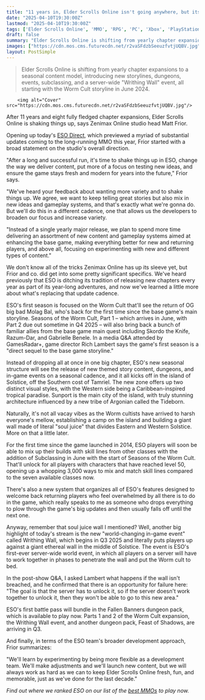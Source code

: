 ```yaml
---
title: "11 years in, Elder Scrolls Online isn't going anywhere, but its studio head says it's 'time to shake things up' so that the MMO can stay 'fresh and modern for years'"
date: "2025-04-10T19:30:00Z"
lastmod: "2025-04-10T19:30:00Z"
tags: ['Elder Scrolls Online', 'MMO', 'RPG', 'PC', 'Xbox', 'PlayStation', 'Seasonal Content', 'Updates', 'Subclassing', 'World Events']
draft: false
summary: "Elder Scrolls Online is shifting from yearly chapter expansions to a seasonal content model, introducing  new storylines, dungeons, events, subclassing, and a server-wide 'Writhing Wall' event,  all starting with the Worm Cult storyline in June 2024."
images: ["https://cdn.mos.cms.futurecdn.net/r2vaSFdzbSeeuzfvtjUQBV.jpg"]
layout: PostSimple
---
```

> Elder Scrolls Online is shifting from yearly chapter expansions to a seasonal content model, introducing  new storylines, dungeons, events, subclassing, and a server-wide "Writhing Wall" event,  all starting with the Worm Cult storyline in June 2024.


        <img alt="Cover" src="https://cdn.mos.cms.futurecdn.net/r2vaSFdzbSeeuzfvtjUQBV.jpg"/>
        
After 11 years and eight fully fledged chapter expansions, Elder Scrolls Online is shaking things up, says Zenimax Online studio head Matt Frior.

Opening up today's [ESO Direct](https://www.youtube.com/watch?v=6lSVd1cR8w0&rco=1), which previewed a myriad of substantial updates coming to the long-running MMO this year, Frior started with a broad statement on the studio's overall direction.

"After a long and successful run, it's time to shake things up in ESO, change the way we deliver content, put more of a focus on testing new ideas, and ensure the game stays fresh and modern for years into the future," Frior says.

"We've heard your feedback about wanting more variety and to shake things up. We agree, we want to keep telling great stories but also mix in new ideas and gameplay systems, and that's exactly what we're gonna do. But we'll do this in a different cadence, one that allows us the developers to broaden our focus and increase variety.

"Instead of a single yearly major release, we plan to spend more time delivering an assortment of new content and gameplay systems aimed at enhancing the base game, making everything better for new and returning players, and above all, focusing on experimenting with new and different types of content."

We don't know all of the tricks Zenimax Online has up its sleeve yet, but Frior and co. did get into some pretty significant specifics. We've heard previously that ESO is ditching its tradition of releasing new chapters every year as part of its year-long adventures, and now we've learned a little more about what's replacing that update cadence.



ESO's first season is focused on the Worm Cult that'll see the return of OG big bad Molag Bal, who's back for the first time since the base game's main storyline. Seasons of the Worm Cult, Part 1 – which arrives in June, with Part 2 due out sometime in Q4 2025 – will also bring back a bunch of familiar allies from the base game main quest including Skordo the Knife, Razum-Dar, and Gabrielle Benele. In a media Q&A attended by GamesRadar+, game director Rich Lambert says the game's first season is a "direct sequel to the base game storyline."

Instead of dropping all at once in one big chapter, ESO's new seasonal structure will see the release of new themed story content, dungeons, and in-game events on a seasonal cadence, and it all kicks off in the island of Solstice, off the Southern cost of Tamriel. The new zone offers up two distinct visual styles, with the Western side being a Caribbean-inspired tropical paradise. Sunport is the main city of the island, with truly stunning architecture influenced by a new tribe of Argonian called the Tideborn.

Naturally, it's not all vacay vibes as the Worm cultists have arrived to harsh everyone's mellow, establishing a camp on the island and building a giant wall made of literal "soul juice" that divides Eastern and Western Solstice. More on that a little later.

For the first time since the game launched in 2014, ESO players will soon be able to mix up their builds with skill lines from other classes with the addition of Subclassing in June with the start of Seasons of the Worm Cult. That'll unlock for all players with characters that have reached level 50, opening up a whopping 3,000 ways to mix and match skill lines compared to the seven available classes now.

There's also a new system that organizes all of ESO's features designed to welcome back returning players who feel overwhelmed by all there is to do in the game, which really speaks to me as someone who drops everything to plow through the game's big updates and then usually falls off until the next one.

Anyway, remember that soul juice wall I mentioned? Well, another big highlight of today's stream is the new "world-changing in-game event" called Writhing Wall, which begins in Q3 2025 and literally puts players up against a giant ethereal wall in the middle of Solstice. The event is ESO's first-ever server-wide world event, in which all players on a server will have to work together in phases to penetrate the wall and put the Worm cult to bed.

In the post-show Q&A, I asked Lambert what happens if the wall isn't breached, and he confirmed that there is an opportunity for failure here: "The goal is that the server has to unlock it, so if the server doesn't work together to unlock it, then they won't be able to go to this new area."

ESO's first battle pass will bundle in the Fallen Banners dungeon pack, which is available to play now. Parts 1 and 2 of the Worm Cult expansion, the Writhing Wall event, and another dungeon pack, Feast of Shadows, are arriving in Q3.

And finally, in terms of the ESO team's broader development approach, Frior summarizes:

"We'll learn by experimenting by being more flexible as a development team. We'll make adjustments and we'll launch new content, but we will always work as hard as we can to keep Elder Scrolls Online fresh, fun, and memorable, just as we've done for the last decade."

*Find out where we ranked ESO on our list of the *[<em>best MMOs</em>](https://www.gamesradar.com/best-mmorpg/)* to play now.*
        